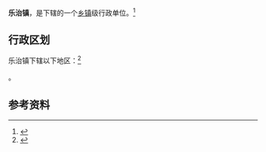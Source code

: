 {{中国乡级行政区|52/05/25/105/000}}

'''乐治镇'''，是{{PRC admin/fullname|52/05/25/105/000|3}}下辖的一个[[乡镇|乡镇]]级行政单位。<ref>{{PRC admin/ref sgc|{{PRC admin/parent|52/05/25/105/000}}}}</ref>

== 行政区划 ==

乐治镇下辖以下地区：<ref>{{PRC admin/ref sgc|52/05/25/105/000}}</ref>

{{PRC admin/children|52/05/25/105/000}}。

== 参考资料 ==

{{reflist}}

{{行政区划小作品}}
{{PRC admin/navcat|52/05/25/105/000}}